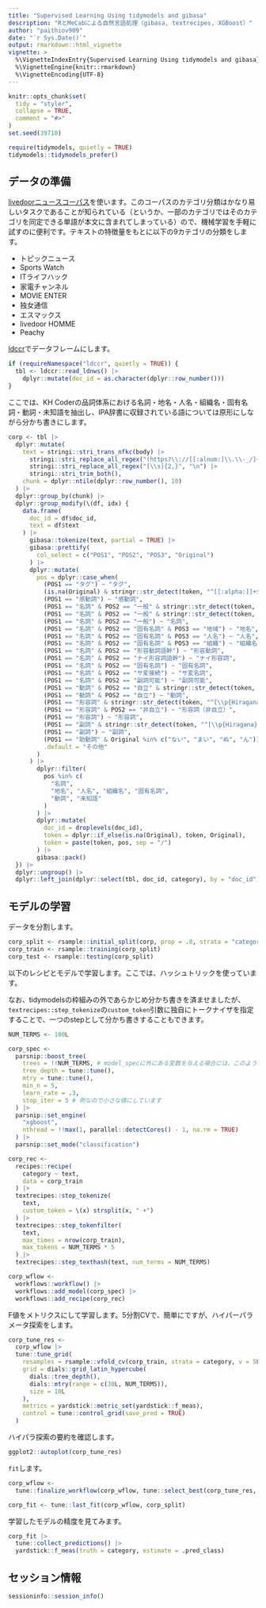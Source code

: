 ```yaml
---
title: "Supervised Learning Using tidymodels and gibasa"
description: "RとMeCabによる自然言語処理（gibasa, textrecipes, XGBoost）"
author: "paithiov909"
date: "`r Sys.Date()`"
output: rmarkdown::html_vignette
vignette: >
  %\VignetteIndexEntry{Supervised Learning Using tidymodels and gibasa}
  %\VignetteEngine{knitr::rmarkdown}
  %\VignetteEncoding{UTF-8}
---
```


```r
knitr::opts_chunk$set(
  tidy = "styler",
  collapse = TRUE,
  comment = "#>"
)
set.seed(39710)

require(tidymodels, quietly = TRUE)
tidymodels::tidymodels_prefer()
```

## データの準備

[livedoorニュースコーパス](https://www.rondhuit.com/download.html#ldcc)を使います。このコーパスのカテゴリ分類はかなり易しいタスクであることが知られている（というか、一部のカテゴリではそのカテゴリを同定できる単語が本文に含まれてしまっている）ので、機械学習を手軽に試すのに便利です。テキストの特徴量をもとに以下の9カテゴリの分類をします。

- トピックニュース
- Sports Watch
- ITライフハック
- 家電チャンネル
- MOVIE ENTER
- 独女通信
- エスマックス
- livedoor HOMME
- Peachy

[ldccr](https://github.com/paithiov909/ldccr)でデータフレームにします。

```r
if (requireNamespace("ldccr", quietly = TRUE)) {
  tbl <- ldccr::read_ldnws() |>
    dplyr::mutate(doc_id = as.character(dplyr::row_number()))
}
```

ここでは、KH Coderの品詞体系における名詞・地名・人名・組織名・固有名詞・動詞・未知語を抽出し、IPA辞書に収録されている語については原形にしながら分かち書きにします。

```r
corp <- tbl |>
  dplyr::mutate(
    text = stringi::stri_trans_nfkc(body) |>
      stringi::stri_replace_all_regex("(https?\\://[[:alnum:]\\.\\-_/]+)", "\nURL\tタグ\n") |>
      stringi::stri_replace_all_regex("[\\s]{2,}", "\n") |>
      stringi::stri_trim_both(),
    chunk = dplyr::ntile(dplyr::row_number(), 10)
  ) |> 
  dplyr::group_by(chunk) |>
  dplyr::group_modify(\(df, idx) {
    data.frame(
      doc_id = df$doc_id,
      text = df$text
    ) |>
      gibasa::tokenize(text, partial = TRUE) |>
      gibasa::prettify(
        col_select = c("POS1", "POS2", "POS3", "Original")
      ) |>
      dplyr::mutate(
        pos = dplyr::case_when(
          (POS1 == "タグ") ~ "タグ",
          (is.na(Original) & stringr::str_detect(token, "^[[:alpha:]]+$")) ~ "未知語",
          (POS1 == "感動詞") ~ "感動詞",
          (POS1 == "名詞" & POS2 == "一般" & stringr::str_detect(token, "^[\\p{Han}]{1}$")) ~ "名詞C",
          (POS1 == "名詞" & POS2 == "一般" & stringr::str_detect(token, "^[\\p{Hiragana}]+$")) ~ "名詞B",
          (POS1 == "名詞" & POS2 == "一般") ~ "名詞",
          (POS1 == "名詞" & POS2 == "固有名詞" & POS3 == "地域") ~ "地名",
          (POS1 == "名詞" & POS2 == "固有名詞" & POS3 == "人名") ~ "人名",
          (POS1 == "名詞" & POS2 == "固有名詞" & POS3 == "組織") ~ "組織名",
          (POS1 == "名詞" & POS2 == "形容動詞語幹") ~ "形容動詞",
          (POS1 == "名詞" & POS2 == "ナイ形容詞語幹") ~ "ナイ形容詞",
          (POS1 == "名詞" & POS2 == "固有名詞") ~ "固有名詞",
          (POS1 == "名詞" & POS2 == "サ変接続") ~ "サ変名詞",
          (POS1 == "名詞" & POS2 == "副詞可能") ~ "副詞可能",
          (POS1 == "動詞" & POS2 == "自立" & stringr::str_detect(token, "^[\\p{Hiragana}]+$")) ~ "動詞B",
          (POS1 == "動詞" & POS2 == "自立") ~ "動詞",
          (POS1 == "形容詞" & stringr::str_detect(token, "^[\\p{Hiragana}]+$")) ~ "形容詞B",
          (POS1 == "形容詞" & POS2 == "非自立") ~ "形容詞（非自立）",
          (POS1 == "形容詞") ~ "形容詞",
          (POS1 == "副詞" & stringr::str_detect(token, "^[\\p{Hiragana}]+$")) ~ "副詞B",
          (POS1 == "副詞") ~ "副詞",
          (POS1 == "助動詞" & Original %in% c("ない", "まい", "ぬ", "ん")) ~ "否定助動詞",
          .default = "その他"
        )
      ) |>
        dplyr::filter(
          pos %in% c(
            "名詞",
            "地名", "人名", "組織名", "固有名詞",
            "動詞", "未知語"
          )
        ) |>
        dplyr::mutate(
          doc_id = droplevels(doc_id),
          token = dplyr::if_else(is.na(Original), token, Original),
          token = paste(token, pos, sep = "/")
        ) |>
        gibasa::pack()
  }) |>
  dplyr::ungroup() |>
  dplyr::left_join(dplyr::select(tbl, doc_id, category), by = "doc_id")
```

## モデルの学習

データを分割します。

```r
corp_split <- rsample::initial_split(corp, prop = .8, strata = "category")
corp_train <- rsample::training(corp_split)
corp_test <- rsample::testing(corp_split)
```

以下のレシピとモデルで学習します。ここでは、ハッシュトリックを使っています。

なお、tidymodelsの枠組みの外であらかじめ分かち書きを済ませましたが、`textrecipes::step_tokenize`の`custom_token`引数に独自にトークナイザを指定することで、一つのstepとして分かち書きすることもできます。

```r
NUM_TERMS <- 100L

corp_spec <-
  parsnip::boost_tree(
    trees = !!NUM_TERMS, # model_specに外にある変数を与える場合には、このようにinjectionします
    tree_depth = tune::tune(),
    mtry = tune::tune(),
    min_n = 5,
    learn_rate = .3,
    stop_iter = 5 # 例なので小さな値にしています
  ) |>
  parsnip::set_engine(
    "xgboost",
    nthread = !!max(1, parallel::detectCores() - 1, na.rm = TRUE)
  ) |>
  parsnip::set_mode("classification")

corp_rec <-
  recipes::recipe(
    category ~ text,
    data = corp_train
  ) |>
  textrecipes::step_tokenize(
    text,
    custom_token = \(x) strsplit(x, " +")
  ) |>
  textrecipes::step_tokenfilter(
    text,
    max_times = nrow(corp_train),
    max_tokens = NUM_TERMS * 5
  ) |>
  textrecipes::step_texthash(text, num_terms = NUM_TERMS)
```

```r
corp_wflow <-
  workflows::workflow() |>
  workflows::add_model(corp_spec) |>
  workflows::add_recipe(corp_rec)
```

F値をメトリクスにして学習します。5分割CVで、簡単にですが、ハイパーパラメータ探索をします。

```r
corp_tune_res <-
  corp_wflow |>
  tune::tune_grid(
    resamples = rsample::vfold_cv(corp_train, strata = category, v = 5L),
    grid = dials::grid_latin_hypercube(
      dials::tree_depth(),
      dials::mtry(range = c(30L, NUM_TERMS)),
      size = 10L
    ),
    metrics = yardstick::metric_set(yardstick::f_meas),
    control = tune::control_grid(save_pred = TRUE)
  )
```

ハイパラ探索の要約を確認します。

```r
ggplot2::autoplot(corp_tune_res)
```

`fit`します。

```r
corp_wflow <-
  tune::finalize_workflow(corp_wflow, tune::select_best(corp_tune_res, metric = "f_meas"))

corp_fit <- tune::last_fit(corp_wflow, corp_split)
```

学習したモデルの精度を見てみます。

```r
corp_fit |>
  tune::collect_predictions() |>
  yardstick::f_meas(truth = category, estimate = .pred_class)
```

## セッション情報

```r
sessioninfo::session_info()
```
